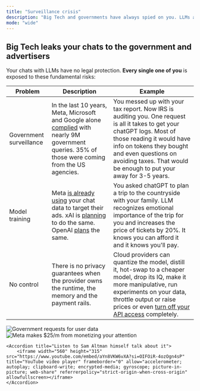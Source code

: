 ```yaml
---
title: "Surveillance crisis"
description: "Big Tech and governments have always spied on you. LLMs are the new frontier of surveillance and it's imperative to create a solution that would protect those looking to be left alone."
mode: "wide"
---
```


## Big Tech leaks your chats to the government and advertisers

Your chats with LLMs have no legal protection. **Every single one of you** is exposed to these fundamental risks:

| Problem | Description | Example |
| --- | --- | --- |
| Government surveillance | In the last 10 years, Meta, Microsoft and Google alone [complied](https://surfshark.com/government-requests-for-user-data) with nearly 9M government queries. 35% of those were coming from the US agencies. | You messed up with your tax report. Now IRS is auditing you. One request is all it takes to get your chatGPT logs. Most of those reading it would have info on tokens they bought and even questions on avoiding taxes. That would be enough to put your away for 3-5 years. |
| Model training | Meta [is already using](https://techcrunch.com/2025/10/01/meta-plans-to-sell-targeted-ads-based-on-data-in-your-ai-chats/) your chat data to target their ads. xAI is [planning](https://techcrunch.com/2025/08/07/elon-musk-says-x-plans-to-introduce-ads-in-groks-responses/) to do the same. OpenAI [plans](https://techcrunch.com/2024/12/02/ads-might-be-coming-to-chatgpt-despite-sam-altman-not-being-a-fan/) the same. | You asked chatGPT to plan a trip to the countryside with your family. LLM recognizes emotional importance of the trip for you and increases the price of tickets by 20%. It knows you can afford it and it knows you'll pay. |
| No control | There is no privacy guarantees when the provider owns the runtime, the memory and the payment rails. | Cloud providers can quantize the model, distill it, hot-swap to a cheaper model, drop its IQ, make it more manipulative, run experiments on your data, throttle output or raise prices or even [turn off your API access](https://techcrunch.com/2025/06/03/windsurf-says-anthropic-is-limiting-its-direct-access-to-claude-ai-models/) completely. |

<AccordionGroup>
    <Accordion title="Government requests for user data" defaultOpen={true}>
        <Frame caption="Government requests for user data">
            <img src="/images/account_requests.png" alt="Government requests for user data" />
        </Frame>
    </Accordion>
    <Accordion title="Meta makes $25/m from monetizing your attention">
        <Frame caption="Meta makes $25/m from monetizing your attention">
            <img src="/images/meta_rev.png" alt="Meta makes $25/m from monetizing your attention" />
        </Frame>
    </Accordion>

    <Accordion title="Listen to Sam Altman himself talk about it">
        <iframe width="560" height="315" src="https://www.youtube.com/embed/aYn8VKW6vXA?si=OIFOiR-4ozOgn4sP" title="YouTube video player" frameborder="0" allow="accelerometer; autoplay; clipboard-write; encrypted-media; gyroscope; picture-in-picture; web-share" referrerpolicy="strict-origin-when-cross-origin" allowfullscreen></iframe>
    </Accordion>
</AccordionGroup>
